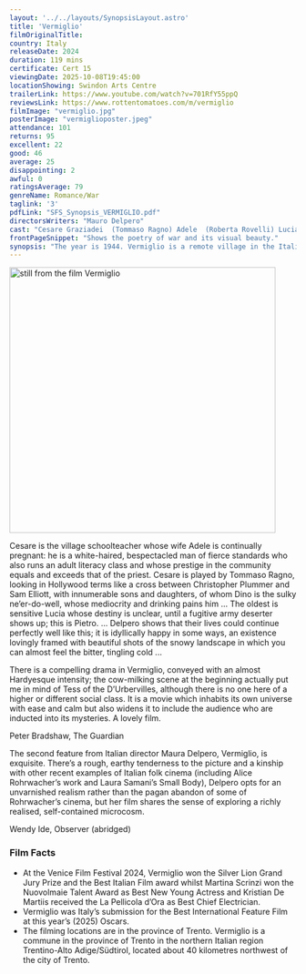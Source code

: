 ```yaml
---
layout: '../../layouts/SynopsisLayout.astro'
title: 'Vermiglio'
filmOriginalTitle:
country: Italy
releaseDate: 2024
duration: 119 mins
certificate: Cert 15
viewingDate: 2025-10-08T19:45:00
locationShowing: Swindon Arts Centre
trailerLink: https://www.youtube.com/watch?v=701RfY55ppQ
reviewsLink: https://www.rottentomatoes.com/m/vermiglio
filmImage: "vermiglio.jpg"
posterImage: "vermiglioposter.jpeg" 
attendance: 101
returns: 95
excellent: 22
good: 46
average: 25
disappointing: 2
awful: 0
ratingsAverage: 79
genreName: Romance/War
taglink: '3'
pdfLink: "SFS_Synopsis_VERMIGLIO.pdf"
directorsWriters: "Mauro Delpero"
cast: "Cesare Graziadei  (Tommaso Ragno) Adele  (Roberta Rovelli) Lucia Graziadei  (Martina Scrinzi) Pietro Riso  (Guiseppe De Domenico)"
frontPageSnippet: "Shows the poetry of war and its visual beauty."
synopsis: "The year is 1944. Vermiglio is a remote village in the Italian Alps where the WWII is distant but omnipresent.  The arrival of Pietro, a soldier escaping the war, disrupts the dynamics of the family of the local teacher.  His love for the teacher’s eldest daughter will change the course of everyone’s life." 
---
```


<Image src={filmImage} alt="still from the film Vermiglio" width="467" />

Cesare is the village schoolteacher whose wife Adele is continually pregnant: he is a white-haired, bespectacled man of fierce standards who also runs an adult literacy class and whose prestige in the community equals and exceeds that of the priest. Cesare is played by Tommaso Ragno, looking in Hollywood terms like a cross between Christopher Plummer and Sam Elliott, with innumerable sons and daughters, of whom Dino is the sulky ne’er-do-well, whose mediocrity and drinking pains him ... The oldest is sensitive Lucia whose destiny is unclear, until a fugitive army deserter shows up; this is Pietro. ... Delpero shows that their lives could continue perfectly well like this; it is idyllically happy in some ways, an existence lovingly framed with beautiful shots of the snowy landscape in which you can almost feel the bitter, tingling cold ... 

There is a compelling drama in Vermiglio, conveyed with an almost Hardyesque intensity; the cow-milking scene at the beginning actually put me in mind of Tess of the D’Urbervilles, although there is no one here of a higher or different social class. It is a movie which inhabits its own universe with ease and calm but also widens it to include the audience who are inducted into its mysteries. A lovely film.

<div class="review__author review__author--review1">
Peter Bradshaw, The Guardian
</div>

The second feature from Italian director Maura Delpero, Vermiglio, is exquisite.  There’s a rough, earthy tenderness to the picture and a kinship with other recent examples of Italian folk cinema (including Alice Rohrwacher’s work and Laura Samani’s Small Body), Delpero opts for an unvarnished realism rather than the pagan abandon of some of Rohrwacher’s cinema, but her film shares the sense of exploring a richly realised, self-contained microcosm.

<div class="review__author">
Wendy Ide, Observer (abridged)
</div>

### Film Facts

- At the Venice Film Festival 2024, Vermiglio won the Silver Lion Grand Jury Prize and the Best Italian Film award whilst Martina Scrinzi won the Nuovolmaie Talent Award as Best New Young Actress and Kristian De Martiis received the La Pellicola d’Ora as Best Chief Electrician. 
- Vermiglio was Italy’s submission for the Best International Feature Film at this year’s (2025) Oscars. 
- The filming locations are in the province of Trento.  Vermiglio is a commune in the province of Trento in the northern Italian region Trentino-Alto Adige/Südtirol, located about 40 kilometres northwest of the city of Trento.
